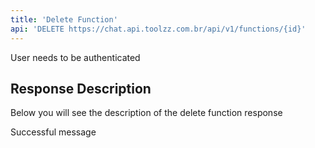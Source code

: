```yaml
---
title: 'Delete Function'
api: 'DELETE https://chat.api.toolzz.com.br/api/v1/functions/{id}'
---
```

<Warning>User needs to be authenticated</Warning>
## Response Description 
Below you will see the description of the delete function response

<ResponseField name="message" type="string" required>
  Successful message
</ResponseField>